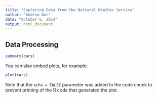 ```yaml
---
title: "Exploring Data from the National Weather Service"
author: "Andrew Won"
date: "October 6, 2014"
output: html_document
---
```


## Data Processing

```r
summary(cars)
```

You can also embed plots, for example:

```r
plot(cars)
```

Note that the `echo = FALSE` parameter was added to the code chunk to prevent printing of the R code that generated the plot.

